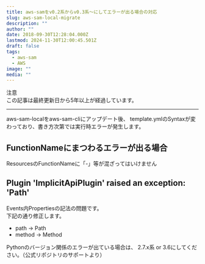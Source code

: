 ```yaml
---
title: aws-samをv0.2系からv0.3系〜にしてエラーが出る場合の対応
slug: aws-sam-local-migrate
description: ""
author: ""
date: 2018-09-30T12:28:04.000Z
lastmod: 2024-11-30T12:00:45.501Z
draft: false
tags:
  - aws-sam
  - AWS
image: ""
media: ""
---
```


<Note type="warn">注意<br />この記事は最終更新日から5年以上が経過しています。</Note>

---

aws-sam-localをaws-sam-cliにアップデート後、
template.ymlのSyntaxが変わっており、書き方次第では実行時エラーが発生します。

## FunctionNameにまつわるエラーが出る場合

ResourcesのFunctionNameに「-」等が混ざってはいけません

## Plugin 'ImplicitApiPlugin' raised an exception: 'Path'

Events内Propertiesの記法の問題です。<br />
下記の通り修正します。

- path -> Path
- method -> Method

Pythonのバージョン関係のエラーが出ている場合は、
2.7.x系 or 3.6にしてください。（公式リポジトリのサポートより）